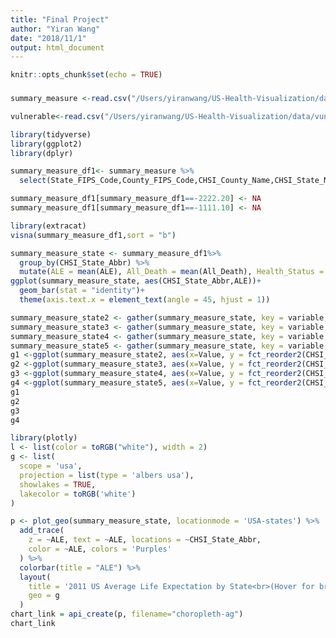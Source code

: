 ```yaml
---
title: "Final Project"
author: "Yiran Wang"
date: "2018/11/1"
output: html_document
---
```


```r
knitr::opts_chunk$set(echo = TRUE)
```
### 
```r
summary_measure <-read.csv("/Users/yiranwang/US-Health-Visualization/data/summary_measures_of_health.csv")

vulnerable<-read.csv("/Users/yiranwang/US-Health-Visualization/data/vunerable_pops_and_env_health.csv")
```

```r
library(tidyverse)
library(ggplot2)
library(dplyr)

summary_measure_df1<- summary_measure %>% 
  select(State_FIPS_Code,County_FIPS_Code,CHSI_County_Name,CHSI_State_Name,CHSI_State_Abbr,ALE, All_Death, Health_Status, Unhealthy_Days)

summary_measure_df1[summary_measure_df1==-2222.20] <- NA
summary_measure_df1[summary_measure_df1==-1111.10] <- NA

library(extracat)
visna(summary_measure_df1,sort = "b")
```

```r
summary_measure_state <- summary_measure_df1%>%
  group_by(CHSI_State_Abbr) %>%
  mutate(ALE = mean(ALE), All_Death = mean(All_Death), Health_Status = mean(Health_Status), Unhealthy_Days=mean(Unhealthy_Days))
ggplot(summary_measure_state, aes(CHSI_State_Abbr,ALE))+
  geom_bar(stat = "identity")+
  theme(axis.text.x = element_text(angle = 45, hjust = 1))
```

```r
summary_measure_state2 <- gather(summary_measure_state, key = variable, value=Value, ALE)
summary_measure_state3 <- gather(summary_measure_state, key = variable, value=Value, All_Death)
summary_measure_state4 <- gather(summary_measure_state, key = variable, value=Value, Unhealthy_Days)
summary_measure_state5 <- gather(summary_measure_state, key = variable, value=Value, Health_Status)
g1 <-ggplot(summary_measure_state2, aes(x=Value, y = fct_reorder2(CHSI_State_Name, fct_rev(variable),-Value)))+geom_point(aes(col=variable))+scale_color_manual("Variables", values = c("black", "skyblue", "rosybrown")) +ylab("State_Name")
g2 <-ggplot(summary_measure_state3, aes(x=Value, y = fct_reorder2(CHSI_State_Name, fct_rev(variable),-Value)))+geom_point(aes(col=variable))+scale_color_manual("Variables", values = c("black", "skyblue", "rosybrown")) +ylab("State_Name")
g3 <-ggplot(summary_measure_state4, aes(x=Value, y = fct_reorder2(CHSI_State_Name, fct_rev(variable),-Value)))+geom_point(aes(col=variable))+scale_color_manual("Variables", values = c("black", "skyblue", "rosybrown")) +ylab("State_Name")
g4 <-ggplot(summary_measure_state5, aes(x=Value, y = fct_reorder2(CHSI_State_Name, fct_rev(variable),-Value)))+geom_point(aes(col=variable))+scale_color_manual("Variables", values = c("black", "skyblue", "rosybrown")) +ylab("State_Name")
g1
g2
g3
g4
```



```r
library(plotly)
l <- list(color = toRGB("white"), width = 2)
g <- list(
  scope = 'usa',
  projection = list(type = 'albers usa'),
  showlakes = TRUE,
  lakecolor = toRGB('white')
)

p <- plot_geo(summary_measure_state, locationmode = 'USA-states') %>%
  add_trace(
    z = ~ALE, text = ~ALE, locations = ~CHSI_State_Abbr,
    color = ~ALE, colors = 'Purples'
  ) %>%
  colorbar(title = "ALE") %>%
  layout(
    title = '2011 US Average Life Expectation by State<br>(Hover for breakdown)',
    geo = g
  )
chart_link = api_create(p, filename="choropleth-ag")
chart_link

```